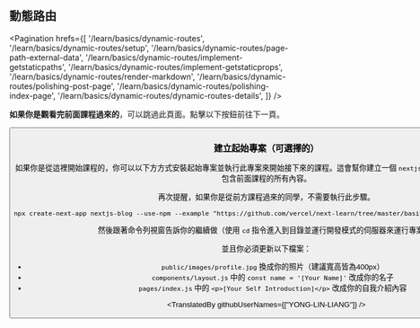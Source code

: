 
## 動態路由

<Pagination
  hrefs={[
    '/learn/basics/dynamic-routes',
    '/learn/basics/dynamic-routes/setup',
    '/learn/basics/dynamic-routes/page-path-external-data',
    '/learn/basics/dynamic-routes/implement-getstaticpaths',
    '/learn/basics/dynamic-routes/implement-getstaticprops',
    '/learn/basics/dynamic-routes/render-markdown',
    '/learn/basics/dynamic-routes/polishing-post-page',
    '/learn/basics/dynamic-routes/polishing-index-page',
    '/learn/basics/dynamic-routes/dynamic-routes-details',
  ]}
/>

**如果你是觀看完前面課程過來的**，可以跳過此頁面。點擊以下按鈕前往下一頁。

<Button
content="下一頁 ＞"
url="/learn/basics/dynamic-routes/setup"
basicStyle="text-white bg-[#0070f3]"
hoverStyle="hover:opacity-90"
/>

### 建立起始專案（可選擇的）

如果你是從這裡開始課程的，你可以以下方方式安裝起始專案並執行此專案來開始接下來的課程。這會幫你建立一個 `nextjs-blog` 的目錄的專案，此專案包含前面課程的所有內容。

再次提醒，如果你是從前方課程過來的同學，不需要執行此步驟。

```html
npx create-next-app nextjs-blog --use-npm --example "https://github.com/vercel/next-learn/tree/master/basics/dynamic-routes-starter"
```

然後跟著命令列視窗告訴你的繼續做（使用 `cd` 指令進入到目錄並運行開發模式的伺服器來運行專案）。

並且你必須更新以下檔案：

- `public/images/profile.jpg` 換成你的照片（建議寬高皆為400px）
- `components/layout.js` 中的 `const name = '[Your Name]'` 改成你的名子
- `pages/index.js` 中的 `<p>[Your Self Introduction]</p>` 改成你的自我介紹內容

<TranslatedBy githubUserNames={["YONG-LIN-LIANG"]} />